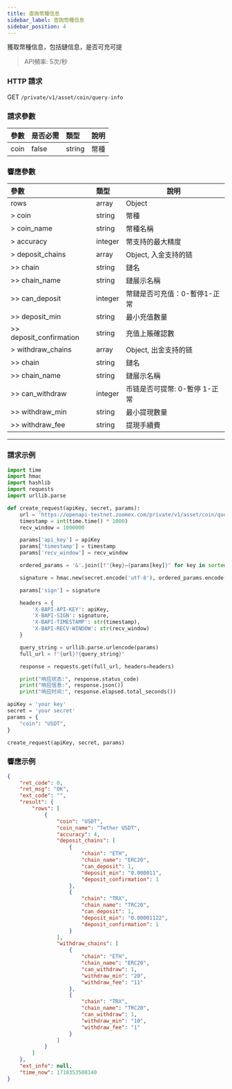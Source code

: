 ```yaml
---
title: 查詢幣種信息
sidebar_label: 查詢幣種信息
sidebar_position: 4
---
```


獲取幣種信息，包括鏈信息，是否可充可提

> API頻率: 5次/秒

### HTTP 請求
GET `/private/v1/asset/coin/query-info`

### 請求參數
| 參數 | 是否必需 | 類型 | 說明|
|:----- |:-------|:-----|------ |
|coin |false |string |幣種 |

### 響應參數
| 參數 | 類型 | 說明|
|:----- |:-----|----- |
|rows |array|Object |
|> coin |string |幣種 |
|> coin_name |string |幣種名稱 |
|> accuracy |integer |幣支持的最大精度|
|> deposit_chains |array |Object, 入金支持的链|
|>> chain |string |鏈名 |
|>> chain_name |string |鏈展示名稱 |
|>> can_deposit |integer |幣鏈是否可充值：0-暫停1-正常 |
|>> deposit_min |string |最小充值數量 |
|>> deposit_confirmation |string |充值上賬確認數 |
|> withdraw_chains |array |Object, 出金支持的链 |
|>> chain |string |鏈名 |
|>> chain_name |string |鏈展示名稱 |
|>> can_withdraw |integer |币链是否可提幣: 0-暫停 1-正常 |
|>> withdraw_min |string |最小提現數量 |
|>> withdraw_fee |string |提現手續費 |

---

### 請求示例

```python
import time
import hmac
import hashlib
import requests
import urllib.parse

def create_request(apiKey, secret, params):
    url = 'https://openapi-testnet.zoomex.com/private/v1/asset/coin/query-info'
    timestamp = int(time.time() * 1000)
    recv_window = 1000000

    params['api_key'] = apiKey
    params['timestamp'] = timestamp
    params['recv_window'] = recv_window

    ordered_params = '&'.join([f"{key}={params[key]}" for key in sorted(params.keys())])

    signature = hmac.new(secret.encode('utf-8'), ordered_params.encode('utf-8'), hashlib.sha256).hexdigest()

    params['sign'] = signature

    headers = {
        'X-BAPI-API-KEY': apiKey,
        'X-BAPI-SIGN': signature,
        'X-BAPI-TIMESTAMP': str(timestamp),
        'X-BAPI-RECV-WINDOW': str(recv_window)
    }

    query_string = urllib.parse.urlencode(params)
    full_url = f"{url}?{query_string}"

    response = requests.get(full_url, headers=headers)

    print("响应状态:", response.status_code)
    print("响应信息:", response.json())
    print("响应时间:", response.elapsed.total_seconds())

apiKey = 'your key'
secret = 'your secret'
params = {
    "coin": "USDT",
}

create_request(apiKey, secret, params)
```

### 響應示例

```json
{
    "ret_code": 0,
    "ret_msg": "OK",
    "ext_code": "",
    "result": {
        "rows": [
            {
                "coin": "USDT",
                "coin_name": "Tether USDT",
                "accuracy": 4,
                "deposit_chains": [
                    {
                        "chain": "ETH",
                        "chain_name": "ERC20",
                        "can_deposit": 1,
                        "deposit_min": "0.000011",
                        "deposit_confirmation": 1
                    },
                    {
                        "chain": "TRX",
                        "chain_name": "TRC20",
                        "can_deposit": 1,
                        "deposit_min": "0.00001122",
                        "deposit_confirmation": 1
                    }
                ],
                "withdraw_chains": [
                    {
                        "chain": "ETH",
                        "chain_name": "ERC20",
                        "can_withdraw": 1,
                        "withdraw_min": "20",
                        "withdraw_fee": "11"
                    },
                    {
                        "chain": "TRX",
                        "chain_name": "TRC20",
                        "can_withdraw": 1,
                        "withdraw_min": "10",
                        "withdraw_fee": "1"
                    }
                ]
            }
        ]
    },
    "ext_info": null,
    "time_now": 1718353508140
}
```
